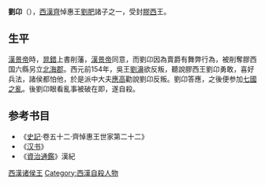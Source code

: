 '''劉卬'''（{{bd|？||前154年||}}），[[西漢|西漢]][[齊郡|齊]]悼惠王[[劉肥|劉肥]]諸子之一，受封[[膠西國|膠西]]王。

==生平==
[[漢景帝|漢景帝]]時，[[晁錯|晁錯]]上書削藩，[[漢景帝|漢景帝]]同意，而劉卬因為賣爵有舞弊行為，被削奪膠西国六縣另立[[北海郡|北海郡]]。西元前154年，吳王[[劉濞|劉濞]]欲反叛，聽說膠西王劉卬勇敢，喜好兵法，諸侯都怕他，於是派中大夫[[應高|應高]]勸說劉卬反叛。劉卬答應，之後便参加[[七國之亂|七國之亂]]。後劉卬眼看亂事被破在即，遂自殺。

==参考书目==
*《[[史記|史記]]·卷五十二·齊悼惠王世家第二十二》
*《[[汉书|汉书]]》
*《[[資治通鑑|資治通鑑]]》漢紀
{{七国之乱}}
[[Category:西漢诸侯王|西漢诸侯王]]
[[Category:西漢自殺人物|Category:西漢自殺人物]]